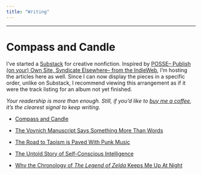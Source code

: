 ```yaml
---
title: "Writing"
---
```


***

# Compass and Candle

I've started a [Substack](https://dmerullo.substack.com/){target="_blank"} for creative nonfiction. Inspired by [POSSE-- Publish (on your) Own Site, Syndicate Elsewhere-- from the IndieWeb](https://indieweb.org/POSSE){target="_blank"}, I'm hosting the articles here as well. Since I can now display the pieces in a specific order, unlike on Substack, I recommend viewing this arrangement as if it were the track listing for an album not yet finished.

*Your readership is more than enough. Still, if you'd like to [buy me a coffee](https://buymeacoffee.com/dmerullo){target="_blank"}, it’s the clearest signal to keep writing.*

- [Compass and Candle](writing/compass-and-candle/compass-and-candle.html)

- [The Voynich Manuscript Says Something More Than Words](writing/compass-and-candle/vms.html)

- [The Road to Taoism is Paved With Punk Music](writing/compass-and-candle/tao-punk.html)

- [The Untold Story of Self-Conscious Intelligence](writing/compass-and-candle/movement.html)

- [Why the Chronology of *The Legend of Zelda* Keeps Me Up At Night](writing/compass-and-candle/zelda-timeline.html)
